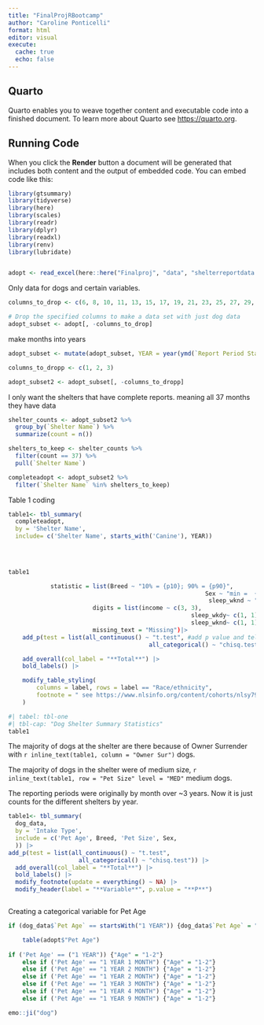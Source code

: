 ```yaml
---
title: "FinalProjRBootcamp"
author: "Caroline Ponticelli"
format: html
editor: visual
execute: 
  cache: true
  echo: false
---
```


## Quarto

Quarto enables you to weave together content and executable code into a finished document. To learn more about Quarto see <https://quarto.org>.

## Running Code

When you click the **Render** button a document will be generated that includes both content and the output of embedded code. You can embed code like this:

```r
library(gtsummary)
library(tidyverse)
library(here)
library(scales)
library(readr)
library(dplyr)
library(readxl)
library(renv)
library(lubridate)


adopt <- read_excel(here::here("Finalproj", "data", "shelterreportdata.xlsx"))
```

Only data for dogs and certain variables.

```r
columns_to_drop <- c(6, 8, 10, 11, 13, 15, 17, 19, 21, 23, 25, 27, 29, 31, 33, 35)

# Drop the specified columns to make a data set with just dog data
adopt_subset <- adopt[, -columns_to_drop]

```

make months into years

```r
adopt_subset <- mutate(adopt_subset, YEAR = year(ymd(`Report Period Start`)))

columns_to_dropp <- c(1, 2, 3)

adopt_subset2 <- adopt_subset[, -columns_to_dropp]

```

I only want the shelters that have complete reports. meaning all 37 months they have data
```r
shelter_counts <- adopt_subset2 %>%
  group_by(`Shelter Name`) %>%
  summarize(count = n())

shelters_to_keep <- shelter_counts %>%
  filter(count == 37) %>%
  pull(`Shelter Name`)

completeadopt <- adopt_subset2 %>%
  filter(`Shelter Name` %in% shelters_to_keep)

```

Table 1 coding
```r
table1<- tbl_summary(
  completeadopt,
  by = 'Shelter Name',
  include= c('Shelter Name', starts_with('Canine'), YEAR))
	
	


table1
```

```r
 
			statistic = list(Breed ~ "10% = {p10}; 90% = {p90}",
														Sex ~ "min =  {min}; max = {max}",
														 sleep_wknd ~ "min =  {min}; max = {max}"),
						digits = list(income ~ c(3, 3),
													sleep_wkdy~ c(1, 1),
													sleep_wknd~ c(1, 1)),
						missing_text = "Missing")|>
	add_p(test = list(all_continuous() ~ "t.test", #add p value and tells R how you want them. Change the test you want in quotes
										all_categorical() ~ "chisq.test")) |>

	add_overall(col_label = "**Total**") |>
	bold_labels() |>

	modify_table_styling(
		columns = label, rows = label == "Race/ethnicity",
		footnote = " see https://www.nlsinfo.org/content/cohorts/nlsy79/topical-guide/household/race-ethnicity-immigration-data"
	)
```

```r
#| tabel: tbl-one
#| tbl-cap: "Dog Shelter Summary Statistics"
table1
```

The majority of dogs at the shelter are there because of Owner Surrender with `r inline_text(table1, column = "Owner Sur")` dogs.

The majority of dogs in the shelter were of medium size, `r inline_text(table1, row = "Pet Size" level = "MED"` medium dogs.

The reporting periods were originally by month over \~3 years. Now it is just counts for the different shelters by year.

```r
table1<- tbl_summary(
  dog_data,
  by = 'Intake Type',
  include = c('Pet Age', Breed, 'Pet Size', Sex,
  )) |>
add_p(test = list(all_continuous() ~ "t.test", 
                    all_categorical() ~ "chisq.test")) |> 
  add_overall(col_label = "**Total**") |> 
  bold_labels() |> 
  modify_footnote(update = everything() ~ NA) |> 
  modify_header(label = "**Variable**", p.value = "**P**")



```

Creating a categorical variable for Pet Age

```r

if (dog_data$`Pet Age` == startsWith("1 YEAR")) {dog_data$`Pet Age` = "1-2"}

	table(adopt$"Pet Age")
	
if ('Pet Age' == ("1 YEAR")) {"Age" = "1-2"}
	else if ('Pet Age' == "1 YEAR 1 MONTH") {"Age" = "1-2"}
	else if ('Pet Age' == "1 YEAR 2 MONTH") {"Age" = "1-2"} 
	else if ('Pet Age' == "1 YEAR 2 MONTH") {"Age" = "1-2"}
	else if ('Pet Age' == "1 YEAR 3 MONTH") {"Age" = "1-2"}
	else if ('Pet Age' == "1 YEAR 4 MONTH") {"Age" = "1-2"}
	else if ('Pet Age' == "1 YEAR 9 MONTH") {"Age" = "1-2"} 

emo::ji("dog")
```
